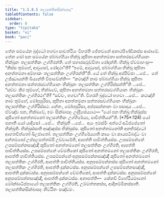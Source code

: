 ```yaml
---
title: "1.5.8.5 තලසත්තිකසික්ඛාපද"
tableOfContents: false
sidebar:
  order: 8
type: "tipitaka"
basket: "vi"
book: "paci"
---
```



<DynamicBreadcrumb />

<Division number="454" book="paci">

<Paragraph number="1356" book="paci">
තේන සමයේන බුද්ධෝ භගවා සාවත්ථියං විහරති ජේතවනේ අනාථපිණ්ඩිකස්ස ආරාමේ. තේන ඛෝ පන සමයේන ඡබ්බග්ගියා භික්ඛූ කුපිතා අනත්තමනා සත්තරසවග්ගියානං භික්ඛූනං තලසත්තිකං උග්ගිරන්ති. තේ පහාරසමුච්චිතා රෝදන්ති. භික්ඛූ ඒවමාහංසු—  “කිස්ස තුම්හේ, ආවුසෝ, රෝදථා”ති? “ඉමේ, ආවුසෝ, ඡබ්බග්ගියා භික්ඛූ කුපිතා අනත්තමනා අම්හාකං තලසත්තිකං උග්ගිරන්තී”ති.
</Paragraph>

<Paragraph number="1357" book="paci">
යේ තේ භික්ඛූ අප්පිච්ඡා …පේ…  තේ උජ්ඣායන්ති ඛිය්‍යන්ති විපාචේන්ති—  “කථඤ්හි නාම ඡබ්බග්ගියා භික්ඛූ කුපිතා අනත්තමනා සත්තරසවග්ගියානං භික්ඛූනං තලසත්තිකං උග්ගිරිස්සන්තී”ති …පේ…  “සච්චං කිර තුම්හේ, භික්ඛවේ, කුපිතා අනත්තමනා සත්තරසවග්ගියානං භික්ඛූනං තලසත්තිකං උග්ගිරථා”ති? “සච්චං, භගවා”ති. විගරහි බුද්ධෝ භගවා …පේ…  කථඤ්හි නාම තුම්හේ, මෝඝපුරිසා, කුපිතා අනත්තමනා සත්තරසවග්ගියානං භික්ඛූනං තලසත්තිකං උග්ගිරිස්සථ. නේතං, මෝඝපුරිසා, අප්පසන්නානං වා පසාදාය …පේ…  ඒවඤ්ච පන, භික්ඛවේ, ඉමං සික්ඛාපදං උද්දිසේය්‍යාථ—
</Paragraph>

</Division>
<Division number="455" book="paci">

<Paragraph number="1358" book="paci">
<Emphasis>“යෝ පන භික්ඛු භික්ඛුස්ස කුපිතෝ අනත්තමනෝ තලසත්තිකං උග්ගිරේය්‍ය, පාචිත්තියන්”</Emphasis>ති. (*75*:<Emphasis>124</Emphasis>)
</Paragraph>

</Division>
<Division number="456" book="paci">

<Paragraph number="1359" book="paci">
<Emphasis>යෝ පනා</Emphasis>ති යෝ යාදිසෝ …පේ…  <Emphasis>භික්ඛූ</Emphasis>ති …පේ…  අයං ඉමස්මිං අත්ථේ අධිප්පේතෝ භික්ඛූති.
</Paragraph>

<Paragraph number="1360" book="paci">
<Emphasis>භික්ඛුස්සා</Emphasis>ති අඤ්ඤස්ස භික්ඛුස්ස.
</Paragraph>

<Paragraph number="1361" book="paci">
<Emphasis>කුපිතෝ අනත්තමනෝ</Emphasis>ති අනභිරද්ධෝ ආහතචිත්තෝ ඛිලජාතෝ.
</Paragraph>

<Paragraph number="1362" book="paci">
<Emphasis>තලසත්තිකං උග්ගිරේය්‍යා</Emphasis>ති කායං වා කායපටිබද්ධං වා අන්තමසෝ උප්පලපත්තම්පි උච්චාරේති, ආපත්ති පාචිත්තියස්ස.
</Paragraph>

</Division>
<Division number="457" book="paci">

<Paragraph number="1363" book="paci">
උපසම්පන්නේ උපසම්පන්නසඤ්ඤී කුපිතෝ අනත්තමනෝ තලසත්තිකං උග්ගිරති, ආපත්ති පාචිත්තියස්ස. උපසම්පන්නේ වේමතිකෝ කුපිතෝ අනත්තමනෝ තලසත්තිකං උග්ගිරති, ආපත්ති පාචිත්තියස්ස. උපසම්පන්නේ අනුපසම්පන්නසඤ්ඤී කුපිතෝ අනත්තමනෝ තලසත්තිකං උග්ගිරති, ආපත්ති පාචිත්තියස්ස.
</Paragraph>

<Paragraph number="1364" book="paci">
අනුපසම්පන්නස්ස කුපිතෝ අනත්තමනෝ තලසත්තිකං උග්ගිරති, ආපත්ති දුක්කටස්ස. අනුපසම්පන්නේ උපසම්පන්නසඤ්ඤී, ආපත්ති දුක්කටස්ස. අනුපසම්පන්නේ වේමතිකෝ, ආපත්ති දුක්කටස්ස. අනුපසම්පන්නේ අනුපසම්පන්නසඤ්ඤී, ආපත්ති දුක්කටස්ස.
</Paragraph>

</Division>
<Division number="458" book="paci">

<Paragraph number="1365" book="paci">
අනාපත්ති—  කේනචි විහේඨීයමානෝ මෝක්ඛාධිප්පායෝ තලසත්තිකං උග්ගිරති, උම්මත්තකස්ස, ආදිකම්මිකස්සාති.

</Paragraph>
</Division>

<Paragraph number="1366" type="center" book="paci">
තලසත්තිකසික්ඛාපදං නිට්ඨිතං පඤ්චමං.
</Paragraph>